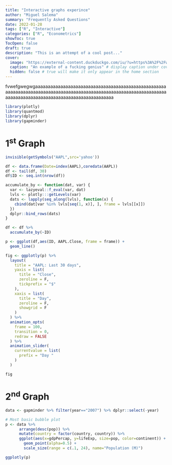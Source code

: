 ```yaml
---
title: "Interactive graphs experince"
author: "Miguel Salema"
summary: "Frequently Asked Questions"
date: 2022-01-28
tags: ["R", "Interactive"]
categories: ["R", "Econometrics"]
showToc: true
TocOpen: false
draft: true
description: "This is an attempt of a cool post..."
cover:
  image: "https://external-content.duckduckgo.com/iu/?u=https%3A%2F%2Fwww.lasirena.la%2F__export%2F1606073893828%2Fsites%2Fdebate%2Fimg%2F2020%2F11%2F22%2Fsa2h5dwgfbfxbdvy5branx6iya_crop1606073893413.jpg_242310155.jpg&f=1&nofb=1" # image path/url
  caption: "An example of a fucking genius" # display caption under cover
  hidden: false # true will make it only appear in the home section
---
```


fvwefgwegwgaaaaaaaaaaaaaaaaaaaaaaaaaaaaaaaaaaaaaaaaaaaaaaaaaaaaaaaaaaaaaaaaaaaaaaaaaaaaaaaaaaaaaaaaaaaaaaaaaaaaaaaaaaaaaaaaaaaaaaaaaaaaaaaaaaaaaaaaaaaaaaaaaaaaaaaaaaaaaaa

```r
library(plotly)
library(quantmod)
library(dplyr)
library(gapminder)
```


# 1^st^ Graph

```r
invisible(getSymbols("AAPL",src='yahoo'))

df <- data.frame(Date=index(AAPL),coredata(AAPL))
df <- tail(df, 30)
df$ID <- seq.int(nrow(df))

accumulate_by <- function(dat, var) {
  var <- lazyeval::f_eval(var, dat)
  lvls <- plotly:::getLevels(var)
  dats <- lapply(seq_along(lvls), function(x) {
    cbind(dat[var %in% lvls[seq(1, x)], ], frame = lvls[[x]])
  })
  dplyr::bind_rows(dats)
}

df <- df %>%
  accumulate_by(~ID)

p <- ggplot(df,aes(ID, AAPL.Close, frame = frame)) +
  geom_line()

fig <- ggplotly(p) %>%
  layout(
    title = "AAPL: Last 30 days",
    yaxis = list(
      title = "Close",
      zeroline = F,
      tickprefix = "$"
    ),
    xaxis = list(
      title = "Day",
      zeroline = F, 
      showgrid = F
    )
  ) %>% 
  animation_opts(
    frame = 100, 
    transition = 0, 
    redraw = FALSE
  ) %>%
  animation_slider(
    currentvalue = list(
      prefix = "Day "
    )
  )
```


```r
fig
```

# 2^nd^ Graph

```r
data <- gapminder %>% filter(year=="2007") %>% dplyr::select(-year)

# Most basic bubble plot
p <- data %>%
      arrange(desc(pop)) %>%
      mutate(country = factor(country, country)) %>%
      ggplot(aes(x=gdpPercap, y=lifeExp, size=pop, color=continent)) +
        geom_point(alpha=0.5) +
        scale_size(range = c(.1, 24), name="Population (M)")
```


```r
ggplotly(p)
```







